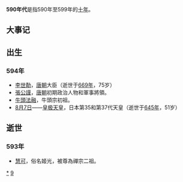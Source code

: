 {{Unreferenced|time=2018-09-08T10:39:38+00:00}}
{{DecadeTOC|590}}

'''590年代'''是指590年至599年的[[年代|十年]]。

== 大事记 ==

== 出生 ==
===594年===

* [[李世勣|李世勣]]，[[唐朝|唐朝]]大臣（逝世于[[669年|669年]]，75岁）
* [[張公謹|張公謹]]，[[唐朝|唐朝]]初期政治人物和軍事將領。
* [[牛頭法融|牛頭法融]]，牛頭宗初祖。
* [[8月7日|8月7日]]——[[皇极天皇|皇极天皇]]，日本第35和第37代天皇（逝世于[[645年|645年]]，51岁）

== 逝世 ==
===593年===
* [[慧可|慧可]]，俗名姬光，被尊為禪宗二祖。
{{世紀|6}}

[[Category:590年代|*]]
[[Category:6世纪各年代|9]]